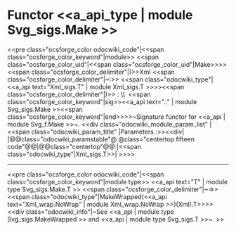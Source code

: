=Functor <<a_api_type | module Svg_sigs.Make >> =
<<pre class="ocsforge_color odocwiki_code"|<<span class="ocsforge_color_keyword"|module>> <<span class="ocsforge_color_uid"|<<span class="ocsforge_color_uid"|Make>>>> <<span class="ocsforge_color_delimiter"|(>>Xml <<span class="ocsforge_color_delimiter"|~:>> <<span class="odocwiki_type"|<<a_api text="Xml_sigs.T" | module Xml_sigs.T >>>><<span class="ocsforge_color_delimiter"|)>> : \\  <<span class="ocsforge_color_keyword"|sig>><<a_api text=".." | module Svg_sigs.Make >><<span class="ocsforge_color_keyword"|end>>>>~Signature functor for <<a_api | module Svg_f.Make >>~.
<<div class="odocwiki_module_param_list" | <<span class="odocwiki_param_title" |Parameters :>><<div|
|@@class="odocwiki_paramstable"@ @class="centertop fifteen code"@@{{{Xml}}}|@@class="centertop"@@:|<<span class="odocwiki_type"|Xml_sigs.T>>|
>>>>

----
<<pre class="ocsforge_color odocwiki_code"|<<span class="ocsforge_color_keyword"|module type>> <<a_api text="T" | module type Svg_sigs.Make.T >> <<span class="ocsforge_color_delimiter"|~=>> <<span class="odocwiki_type"|MakeWrapped(<<a_api text="Xml_wrap.NoWrap" | module Xml_wrap.NoWrap >>)(Xml).T>>>><<div class="odocwiki_info"|~See <<a_api | module type Svg_sigs.MakeWrapped >> and <<a_api | module type Svg_sigs.T >>~.
>>
